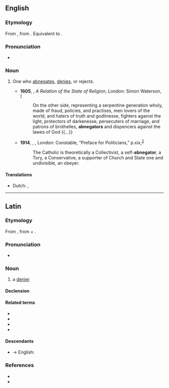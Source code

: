 ==English==

===Etymology===
From {{etyl|LL.|en}}, from {{etyl|la|en}} {{m|la|abnegatus}}. Equivalent to {{suffix|en|abnegate|or}}.

===Pronunciation===
* {{a|US}} {{IPA|/ˈæb.nɪˌɡeɪ.tɚ/|/ˈæb.niˌɡeɪ.tɚ/|lang=en}}

===Noun===
{{en-noun}}

# {{lb|en|rare}} One who [[abnegates]], [[denies]], or rejects. {{defdate|From early 17<sup>th</sup> century.}}
#* '''1605''', {{w|Edwin Sandys (died 1629)|Edwin Sandys}}, ''A Relation of the State of Religion'', London: Simon Waterson, <sup>[http://name.umdl.umich.edu/A11464.0001.001]</sup>
#*: On the other side, representing a serpentine generation wholy, made of fraud, policies, and practises, men lovers of the world, and haters of truth and godlinesse, fighters against the light, protectors of darkenesse, persecuters of marriage, and patrons of brothelles, '''abnegators''' and dispencers against the lawes of God {{...}}
#* '''1914''', {{w|George Bernard Shaw}}, ''{{w|John Bull's Other Island|John Bull’s Other Island}}'', London: Constable, “Preface for Politicians,” p.{{nbsp}}xix,<sup>[https://archive.org/details/in.ernet.dli.2015.504122]</sup>
#*: The Catholic is theoretically a Collectivist, a self-'''abnegator''', a Tory, a Conservative, a supporter of Church and State one and undivisible, an obeyer.

====Translations====
{{trans-top}}
* Dutch: {{t|nl|verloochenaar|m}}, {{t|nl|verwerper|m}}
{{trans-mid}}
{{trans-bottom}}


----

==Latin==

===Etymology===
From {{m|la|abnegō||refuse, deny, decline}}, from {{m|la|ab||from, away from}} + {{m|la|negō||deny; refuse, say no}}.

===Pronunciation===
* {{la-IPA|abnegātor}}

===Noun===
{{la-noun|abnegātor|abnegātōris|m|third}}

# a [[denier]]

====Declension====
{{la-ndecl|abnegātor<3>}}

====Related terms====
* {{l|la|abnegātiō}}
* {{l|la|abnegātīvus}}
* {{l|la|abnegātus}}
* {{l|la|abnegō}}

====Descendants====
* → English: {{l|en|abnegator}}

===References===
* {{R:L&S}}
* {{R:NLW}}